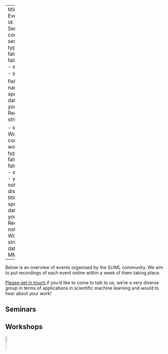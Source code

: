 
---
title: "Past Events"
listing: 
  - id: listing-Seminars
    contents: seminar_list.yml
    type: table
    sort: false
    sort-ui: false
    fields: 
    - title
    - speaker
    - date
    - youtube

    field-display-names: 
      title: Title
      speaker: Speaker
      date: Date
      youtube: Recording
    table-striped: true


  - id: listing-Workshops
    contents: workshop_list.yml
    type: table
    sort: false
    sort-ui: false
    fields: 
    - title
    - speaker
    - date
    - youtube
    - notebook
    field-display-names: 
      title: Title
      speaker: Speaker
      date: Date
      youtube: Recording
      notebook: Workbook
    table-striped: true
date-format: "Do MMM, YYYY"
---


Below is an overview of events organised by the SciML community. We aim to put
recordings of each event online within a week of them taking place.

[Please get in touch <i class="fa fa-envelope"></i>](mailto://{{site.contact_email}}) if you'd like to come to
talk to us, we're a very diverse group in terms of applications in scientific
machine learning and would <i class="fa fa-heart"></i> to hear about your work!

## Seminars

::: {#listing-Seminars}
:::

## Workshops

::: {#listing-Workshops}
:::


![](../images/logo_final.png){width=10% fig-align="center"}
